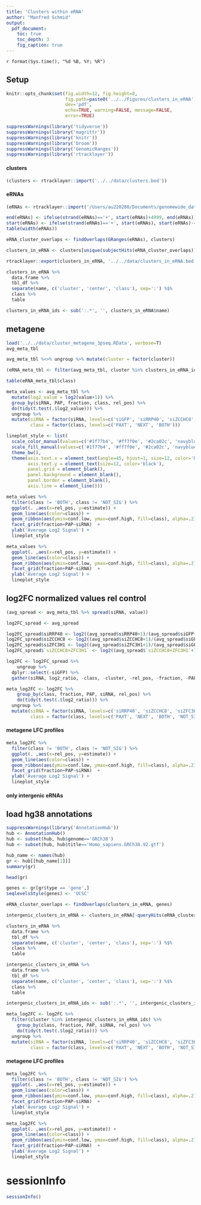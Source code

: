 ```yaml
---
title: 'Clusters within eRNA'
author: "Manfred Schmid"
output: 
  pdf_document:
    toc: true 
    toc_depth: 3
    fig_caption: true
---
```


`r format(Sys.time(), "%d %B, %Y; %R")`

## Setup

```r
knitr::opts_chunk$set(fig.width=12, fig.height=8, 
                      fig.path=paste0('../../Figures/clusters_in_eRNA'), 
                      dev='pdf', 
                      echo=TRUE, warning=FALSE, message=FALSE, 
                      error=TRUE)
```

```r
suppressWarnings(library('tidyverse'))
suppressWarnings(library('magrittr'))
suppressWarnings(library('knitr'))
suppressWarnings(library('broom'))
suppressWarnings(library('GenomicRanges'))
suppressWarnings(library('rtracklayer'))
```


#### clusters


```r
(clusters <- rtracklayer::import('../../data/clusters.bed'))
```


#### eRNAs

```r
(eRNAs <- rtracklayer::import('/Users/au220280/Documents/genomewide_datasets/annotations/hg38/Chen_etal/Chen_eRNA_TSSs_uniq_hg38.bed'))
```

```r
end(eRNAs) <- ifelse(strand(eRNAs)=='+', start(eRNAs)+4999, end(eRNAs))
start(eRNAs) <- ifelse(strand(eRNAs)=='+', start(eRNAs), start(eRNAs)-4999)
table(width(eRNAs))
```


```r
eRNA_cluster_overlaps <- findOverlaps(GRanges(eRNAs), clusters)

clusters_in_eRNA <- clusters[unique(subjectHits(eRNA_cluster_overlaps)),]
```


```r
rtracklayer::export(clusters_in_eRNA, '../../data/clusters_in_eRNA.bed')
```

```r
clusters_in_eRNA %>%
  data.frame %>%
  tbl_df %>%
  separate(name, c('cluster', 'center', 'class'), sep=':') %$%
  class %>%
  table
```


```r
clusters_in_eRNA_ids <- sub(':.*', '', clusters_in_eRNA$name)
```



## metagene

```r
load('../../data/cluster_metagene_3pseq.RData', verbose=T)
avg_meta_tbl
```

```r
avg_meta_tbl %<>% ungroup %>% mutate(cluster = factor(cluster))
```

```r
(eRNA_meta_tbl <- filter(avg_meta_tbl, cluster %in% clusters_in_eRNA_ids))
```

```r
table(eRNA_meta_tbl$class)
```


```r
meta_values <- avg_meta_tbl %>%
  mutate(log2_value = log2(value+1)) %>%
  group_by(siRNA, PAP, fraction, class, rel_pos) %>%
  do(tidy(t.test(.$log2_value))) %>%
  ungroup %>%
  mutate(siRNA = factor(siRNA, levels=c('siGFP', 'siRRP40', 'siZCCHC8', 'siZFC3H1', 'siZCCHC8+ZFC3H1')),
         class = factor(class, levels=c('PAXT', 'NEXT', 'BOTH')))
```


```r
lineplot_style <- list(
  scale_color_manual(values=c('#1f77b4', '#ff7f0e', '#2ca02c', 'navyblue', 'red'), na.value='lightgray'),
  scale_fill_manual(values=c('#1f77b4', '#ff7f0e', '#2ca02c', 'navyblue', 'red'), na.value='lightgray'),
  theme_bw(),
  theme(axis.text.x = element_text(angle=45, hjust=1, size=12, color='black'),
        axis.text.y = element_text(size=12, color='black'),
        panel.grid = element_blank(),
        panel.background = element_blank(),
        panel.border = element_blank(),
        axis.line = element_line()))
```


```r
meta_values %>%
  filter(class != 'BOTH', class != 'NOT_SIG') %>%
  ggplot(. ,aes(x=rel_pos, y=estimate)) +
  geom_line(aes(color=class)) +
  geom_ribbon(aes(ymin=conf.low, ymax=conf.high, fill=class), alpha=.2)  +
  facet_grid(fraction+PAP~siRNA)  +
  ylab('Average Log2 Signal') +
  lineplot_style
```


```r
meta_values %>%
  ggplot(. ,aes(x=rel_pos, y=estimate)) +
  geom_line(aes(color=class)) +
  geom_ribbon(aes(ymin=conf.low, ymax=conf.high, fill=class), alpha=.2)  +
  facet_grid(fraction+PAP~siRNA)  +
  ylab('Average Log2 Signal') +
  lineplot_style
```


##  log2FC normalized values rel control

```r
(avg_spread <- avg_meta_tbl %>% spread(siRNA, value))
```


```r
log2FC_spread <- avg_spread 

log2FC_spread$siRRP40 <- log2((avg_spread$siRRP40+1)/(avg_spread$siGFP+1))
log2FC_spread$siZCCHC8 <- log2((avg_spread$siZCCHC8+1)/(avg_spread$siGFP+1))
log2FC_spread$siZFC3H1 <- log2((avg_spread$siZFC3H1+1)/(avg_spread$siGFP+1))
log2FC_spread$`siZCCHC8+ZFC3H1` <- log2((avg_spread$`siZCCHC8+ZFC3H1`+1)/(avg_spread$siGFP+1))

log2FC <- log2FC_spread %>%
    ungroup %>%
  dplyr::select(-siGFP) %>%
  gather(siRNA, log2_ratio, -class, -cluster, -rel_pos, -fraction, -PAP)
```



```r
meta_log2FC <- log2FC %>%
    group_by(class, fraction, PAP, siRNA, rel_pos) %>%
    do(tidy(t.test(.$log2_ratio))) %>%
  ungroup %>%
  mutate(siRNA = factor(siRNA, levels=c('siRRP40', 'siZCCHC8', 'siZFC3H1', 'siZCCHC8+ZFC3H1')),
         class = factor(class, levels=c('PAXT', 'NEXT', 'BOTH', 'NOT_SIG')))
```


#### metagene LFC profiles


```r
meta_log2FC %>%
  filter(class != 'BOTH', class != 'NOT_SIG') %>%
  ggplot(. ,aes(x=rel_pos, y=estimate)) +
  geom_line(aes(color=class)) +
  geom_ribbon(aes(ymin=conf.low, ymax=conf.high, fill=class), alpha=.2)  +
  facet_grid(fraction+PAP~siRNA)  +
  ylab('Average Log2 Signal') +
  lineplot_style
```




#### only intergenic eRNAs


## load hg38 annotations

```r
suppressWarnings(library('AnnotationHub'))
hub <- AnnotationHub()
hub <- subset(hub, hub$genome=='GRCh38') 
hub <- subset(hub, hub$title=='Homo_sapiens.GRCh38.92.gtf')

hub_name <- names(hub)
gr <- hub[[hub_name[1]]]
summary(gr)
```

```r
head(gr)
```



```r
genes <- gr[gr$type == 'gene',]
seqlevelsStyle(genes) <- 'UCSC'
```

```r
eRNA_cluster_overlaps <- findOverlaps(clusters_in_eRNA, genes)

intergenic_clusters_in_eRNA <- clusters_in_eRNA[-queryHits(eRNA_cluster_overlaps),]
```

```r
clusters_in_eRNA %>%
  data.frame %>%
  tbl_df %>%
  separate(name, c('cluster', 'center', 'class'), sep=':') %$%
  class %>%
  table
```


```r
intergenic_clusters_in_eRNA %>%
  data.frame %>%
  tbl_df %>%
  separate(name, c('cluster', 'center', 'class'), sep=':') %$%
  class %>%
  table
```


```r
intergenic_clusters_in_eRNA_ids <- sub(':.*', '', intergenic_clusters_in_eRNA$name)
```



```r
meta_log2FC <- log2FC %>%
  filter(cluster %in% intergenic_clusters_in_eRNA_ids) %>%
    group_by(class, fraction, PAP, siRNA, rel_pos) %>%
    do(tidy(t.test(.$log2_ratio))) %>%
  ungroup %>%
  mutate(siRNA = factor(siRNA, levels=c('siRRP40', 'siZCCHC8', 'siZFC3H1', 'siZCCHC8+ZFC3H1')),
         class = factor(class, levels=c('PAXT', 'NEXT', 'BOTH', 'NOT_SIG')))
```


#### metagene LFC profiles


```r
meta_log2FC %>%
  filter(class != 'BOTH', class != 'NOT_SIG') %>%
  ggplot(. ,aes(x=rel_pos, y=estimate)) +
  geom_line(aes(color=class)) +
  geom_ribbon(aes(ymin=conf.low, ymax=conf.high, fill=class), alpha=.2)  +
  facet_grid(fraction+PAP~siRNA)  +
  ylab('Average Log2 Signal') +
  lineplot_style
```


```r
meta_log2FC %>%
  ggplot(. ,aes(x=rel_pos, y=estimate)) +
  geom_line(aes(color=class)) +
  geom_ribbon(aes(ymin=conf.low, ymax=conf.high, fill=class), alpha=.2)  +
  facet_grid(fraction+PAP~siRNA)  +
  ylab('Average Log2 Signal') +
  lineplot_style
```


# sessionInfo
```r
sessionInfo()
```



